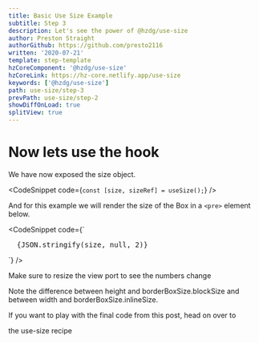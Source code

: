 ```yaml
---
title: Basic Use Size Example
subtitle: Step 3
description: Let's see the power of @hzdg/use-size
author: Preston Straight
authorGithub: https://github.com/presto2116
written: '2020-07-21'
template: step-template
hzCoreComponent: '@hzdg/use-size'
hzCoreLink: https://hz-core.netlify.app/use-size
keywords: ['@hzdg/use-size']
path: use-size/step-3
prevPath: use-size/step-2
showDiffOnLoad: true
splitView: true
---
```



<RenderCode Code={UsStep3Code} />

# Now lets use the hook

We have now exposed the size object.

<CodeSnippet code={`const [size, sizeRef] = useSize();`} />

And for this example we will render the size of the Box
in a `<pre>` element below.

<CodeSnippet
  code={`
<pre>
  {JSON.stringify(size, null, 2)}
</pre>
`}
/>

Make sure to resize the view port to see the numbers change

Note the difference between height and borderBoxSize.blockSize
and between width and borderBoxSize.inlineSize.

If you want to play with the final code from this post, head on over to

<Link to={'/recipes/use-size/'}>the use-size recipe</Link>
